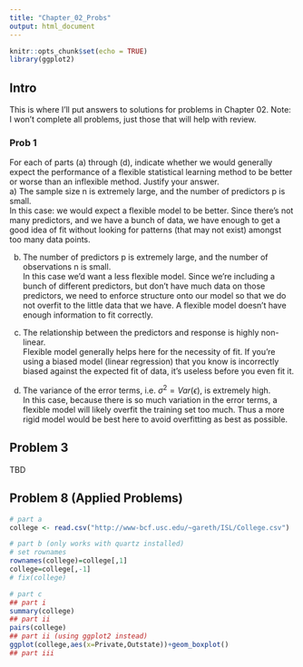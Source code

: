 ```yaml
---
title: "Chapter_02_Probs"
output: html_document
---
```


```r
knitr::opts_chunk$set(echo = TRUE)
library(ggplot2)
```

## Intro

This is where I'll put answers to solutions for problems in Chapter 02. Note: 
I won't complete all problems, just those that will help with review.  

### Prob 1  
For each of parts (a) through (d), indicate whether we would generally expect the performance of a flexible statistical learning method to be better or worse than an inflexible method. Justify your answer.  
a)  The sample size n is extremely large, and the number of predictors p is small.  
In this case: we would expect a flexible model to be better. Since there's not many predictors, and we have a bunch of data, we have enough to get a good idea of fit without looking for patterns (that may not exist) amongst too many data points.   


b) The number of predictors p is extremely large, and the number of observations n is small.   
In this case we'd want a less flexible model. Since we're including a bunch of different predictors, but don't have much data on those predictors, we need to enforce structure onto our model so that we do not overfit to the little data that we have. A flexible model doesn't have enough information to fit correctly.   

c) The relationship between the predictors and response is highly non-linear.  
Flexible model generally helps here for the necessity of fit. If you're using a biased model (linear regression) that you know is incorrectly biased against the expected fit of data, it's useless before you even fit it. 

d) The variance of the error terms, i.e. $\sigma^2 = Var(\epsilon)$, is extremely high.  
In this case, because there is so much variation in the error terms, a flexible model will likely overfit the training set too much. Thus a more rigid model would be best here to avoid overfitting as best as possible.  

## Problem 3  
TBD  


## Problem 8 (Applied Problems)  


```r
# part a
college <- read.csv("http://www-bcf.usc.edu/~gareth/ISL/College.csv")

# part b (only works with quartz installed)
# set rownames
rownames(college)=college[,1]
college=college[,-1]
# fix(college)

# part c
## part i
summary(college)
## part ii
pairs(college)
## part ii (using ggplot2 instead)
ggplot(college,aes(x=Private,Outstate))+geom_boxplot()
## part iii


```

